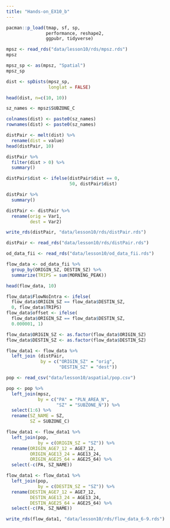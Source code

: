 ```yaml
---
title: "Hands-on_EX10_b"
---
```


```r
pacman::p_load(tmap, sf, sp,
               performance, reshape2,
               ggpubr, tidyverse)
```

```r
mpsz <- read_rds("data/lesson10/rds/mpsz.rds")
mpsz
```

```r
mpsz_sp <- as(mpsz, "Spatial")
mpsz_sp
```

```r
dist <- spDists(mpsz_sp, 
                longlat = FALSE)
```

```r
head(dist, n=c(10, 10))
```

```r
sz_names <- mpsz$SUBZONE_C
```

```r
colnames(dist) <- paste0(sz_names)
rownames(dist) <- paste0(sz_names)
```

```r
distPair <- melt(dist) %>%
  rename(dist = value)
head(distPair, 10)
```

```r
distPair %>%
  filter(dist > 0) %>%
  summary()
```

```r
distPair$dist <- ifelse(distPair$dist == 0,
                        50, distPair$dist)
```

```r
distPair %>%
  summary()
```

```r
distPair <- distPair %>%
  rename(orig = Var1,
         dest = Var2)
```

```r
write_rds(distPair, "data/lesson10/rds/distPair.rds") 
```

```r
distPair <- read_rds("data/lesson10/rds/distPair.rds")
```

```r
od_data_fii <- read_rds("data/lesson10/od_data_fii.rds")
```

```r
flow_data <- od_data_fii %>%
  group_by(ORIGIN_SZ, DESTIN_SZ) %>% 
  summarize(TRIPS = sum(MORNING_PEAK)) 
```

```r
head(flow_data, 10)
```

```r
flow_data$FlowNoIntra <- ifelse(
  flow_data$ORIGIN_SZ == flow_data$DESTIN_SZ, 
  0, flow_data$TRIPS)
flow_data$offset <- ifelse(
  flow_data$ORIGIN_SZ == flow_data$DESTIN_SZ, 
  0.000001, 1)
```

```r
flow_data$ORIGIN_SZ <- as.factor(flow_data$ORIGIN_SZ)
flow_data$DESTIN_SZ <- as.factor(flow_data$DESTIN_SZ)
```

```r
flow_data1 <- flow_data %>%
  left_join (distPair,
             by = c("ORIGIN_SZ" = "orig",
                    "DESTIN_SZ" = "dest"))
```

```r
pop <- read_csv("data/lesson10/aspatial/pop.csv")
```

```r
pop <- pop %>%
  left_join(mpsz,
            by = c("PA" = "PLN_AREA_N",
                   "SZ" = "SUBZONE_N")) %>%
  select(1:6) %>%
  rename(SZ_NAME = SZ,
         SZ = SUBZONE_C)
```

```r
flow_data1 <- flow_data1 %>%
  left_join(pop,
            by = c(ORIGIN_SZ = "SZ")) %>%
  rename(ORIGIN_AGE7_12 = AGE7_12,
         ORIGIN_AGE13_24 = AGE13_24,
         ORIGIN_AGE25_64 = AGE25_64) %>%
  select(-c(PA, SZ_NAME))
```

```r
flow_data1 <- flow_data1 %>%
  left_join(pop,
            by = c(DESTIN_SZ = "SZ")) %>%
  rename(DESTIN_AGE7_12 = AGE7_12,
         DESTIN_AGE13_24 = AGE13_24,
         DESTIN_AGE25_64 = AGE25_64) %>%
  select(-c(PA, SZ_NAME))
```

```r
write_rds(flow_data1, "data/lesson10/rds/flow_data_6-9.rds")
```
